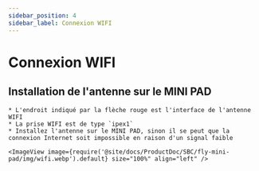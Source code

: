 ```yaml
---
sidebar_position: 4
sidebar_label: Connexion WIFI
---
```




# Connexion WIFI

## Installation de l'antenne sur le MINI PAD

    * L'endroit indiqué par la flèche rouge est l'interface de l'antenne WIFI
    * La prise WIFI est de type `ipex1`
    * Installez l'antenne sur le MINI PAD, sinon il se peut que la connexion Internet soit impossible en raison d'un signal faible

    <ImageView image={require('@site/docs/ProductDoc/SBC/fly-mini-pad/img/wifi.webp').default} size="100%" align="left" />  

<WIFI />